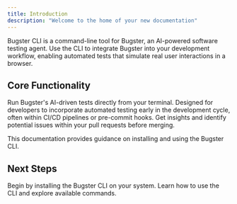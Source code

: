 ```yaml
---
title: Introduction
description: "Welcome to the home of your new documentation"
---
```


Bugster CLI is a command-line tool for Bugster, an AI-powered software testing agent. Use the CLI to integrate Bugster into your development workflow, enabling automated tests that simulate real user interactions in a browser.

## Core Functionality

<Card title="Execute Tests" icon="play">
  Run Bugster's AI-driven tests directly from your terminal.
</Card>

<Card title="Workflow Integration" icon="hammer">
  Designed for developers to incorporate automated testing early in the development cycle, often within CI/CD pipelines or pre-commit hooks.
</Card>

<Card title="PR Feedback" icon="comments">
  Get insights and identify potential issues within your pull requests before merging.
</Card>

This documentation provides guidance on installing and using the Bugster CLI. 

## Next Steps

<CardGroup cols={2}>
  <Card title="Get Started: Installation" icon="rocket" href="installation">
    Begin by installing the Bugster CLI on your system.
  </Card>
  <Card title="CLI Usage & Reference" icon="book-open" href="cli-usage-reference">
    Learn how to use the CLI and explore available commands.
  </Card>
</CardGroup> 